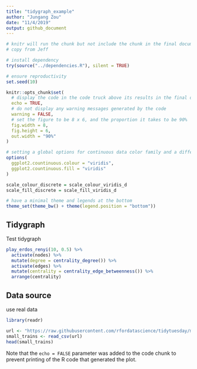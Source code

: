 ```yaml
---
title: "tidygraph_example"
author: "Jungang Zou"
date: "11/4/2019"
output: github_document
---
```




```r
# knitr will run the chunk but not include the chunk in the final document
# copy from Jeff

# install dependency
try(source("../dependencies.R"), silent = TRUE)

# ensure reproductivity
set.seed(10)

knitr::opts_chunk$set(
  # display the code in the code truck above its results in the final document
  echo = TRUE,
  # do not display any warning messages generated by the code
  warning = FALSE,
  # set the figure to be 8 x 6, and the proportion it takes to be 90%
  fig.width = 8,
  fig.height = 6, 
  out.width = "90%"
)

# setting a global options for continuous data color family and a different format to set discrete data to have a color family
options(
  ggplot2.countinuous.colour = "viridis",
  ggplot2.countinuous.fill = "viridis"
)

scale_colour_discrete = scale_colour_viridis_d
scale_fill_discrete = scale_fill_viridis_d

# have a minimal theme and legends at the bottom
theme_set(theme_bw() + theme(legend.position = "bottom"))
```

## Tidygraph

Test tidygraph 

```r
play_erdos_renyi(10, 0.5) %>% 
  activate(nodes) %>% 
  mutate(degree = centrality_degree()) %>% 
  activate(edges) %>% 
  mutate(centrality = centrality_edge_betweenness()) %>% 
  arrange(centrality)
```

## Data source

use real data

```r
library(readr)

url <- "https://raw.githubusercontent.com/rfordatascience/tidytuesday/master/data/2019/2019-02-26/small_trains.csv"
small_trains <- read_csv(url)
head(small_trains)
```

Note that the `echo = FALSE` parameter was added to the code chunk to prevent printing of the R code that generated the plot.

